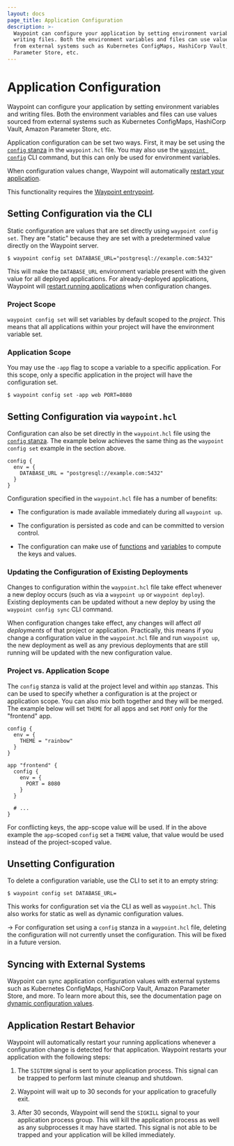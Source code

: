 ```yaml
---
layout: docs
page_title: Application Configuration
description: >-
  Waypoint can configure your application by setting environment variables and
  writing files. Both the environment variables and files can use values sourced
  from external systems such as Kubernetes ConfigMaps, HashiCorp Vault, Amazon
  Parameter Store, etc.
---
```


# Application Configuration

Waypoint can configure your application by setting environment variables
and writing files. Both the environment variables and files can use
values sourced from external systems such as Kubernetes ConfigMaps,
HashiCorp Vault, Amazon Parameter Store, etc.

Application configuration can be set two ways. First, it may be set using the
[`config` stanza](/docs/waypoint-hcl/config) in the `waypoint.hcl` file. You
may also use the [`waypoint config`](/commands/config-set) CLI command, but this
can only be used for environment variables.

When configuration values change, Waypoint will automatically
[restart your application](#application-restart-behavior).

This functionality requires the [Waypoint entrypoint](/docs/entrypoint).

## Setting Configuration via the CLI

Static configuration are values that are set directly using `waypoint config set`.
They are "static" because they are set with a predetermined value directly on the Waypoint
server.

```shell-session
$ waypoint config set DATABASE_URL="postgresql://example.com:5432"
```

This will make the `DATABASE_URL` environment variable present with the
given value for all deployed applications. For already-deployed applications,
Waypoint will [restart running applications](#application-restart-behavior)
when configuration changes.

### Project Scope

`waypoint config set` will set variables by default scoped to the _project_.
This means that all applications within your project will have the environment
variable set.

### Application Scope

You may use the `-app` flag to scope a variable to a specific application.
For this scope, only a specific application in the project will have the
configuration set.

```shell-session
$ waypoint config set -app web PORT=8080
```

## Setting Configuration via `waypoint.hcl`

Configuration can also be set directly in the `waypoint.hcl` file using
the [`config` stanza](/docs/waypoint-hcl/config). The example below achieves
the same thing as the `waypoint config set` example in the section above.

```hcl
config {
  env = {
    DATABASE_URL = "postgresql://example.com:5432"
  }
}
```

Configuration specified in the `waypoint.hcl` file has a number of benefits:

- The configuration is made available immediately during all `waypoint up`.

- The configuration is persisted as code and can be committed to version control.

- The configuration can make use of
  [functions](/docs/waypoint-hcl/functions) and
  [variables](/docs/waypoint-hcl/variables) to compute the keys and values.

### Updating the Configuration of Existing Deployments

Changes to configuration within the `waypoint.hcl` file take effect
whenever a new deploy occurs (such as via a `waypoint up` or `waypoint deploy`).
Existing deployments can be updated without
a new deploy by using the `waypoint config sync` CLI command.

When configuration changes take effect, any changes will affect
_all deployments_ of that project or application. Practically, this
means if you change a configuration value in the `waypoint.hcl` file
and run `waypoint up`, the new deployment as well as any previous deployments
that are still running will be updated with the new configuration value.

### Project vs. Application Scope

The `config` stanza is valid at the project level and within `app`
stanzas. This can be used to specify whether a configuration is at the
project or application scope. You can also mix both together and they will be
merged. The example below will set `THEME` for all apps and set `PORT`
only for the "frontend" app.

```hcl
config {
  env = {
    THEME = "rainbow"
  }
}

app "frontend" {
  config {
    env = {
      PORT = 8080
    }
  }

  # ...
}
```

For conflicting keys, the app-scope value will be used. If in the above
example the `app`-scoped `config` set a `THEME` value, that value would
be used instead of the project-scoped value.

## Unsetting Configuration

To delete a configuration variable, use the CLI to set it to an empty string:

```shell-session
$ waypoint config set DATABASE_URL=
```

This works for configuration set via the CLI as well as `waypoint.hcl`.
This also works for static as well as dynamic configuration values.

-> For configuration set using a `config` stanza in a `waypoint.hcl` file,
deleting the configuration will not currently unset the configuration. This
will be fixed in a future version.

## Syncing with External Systems

Waypoint can sync application configuration values with external systems
such as Kubernetes ConfigMaps, HashiCorp Vault, Amazon Parameter Store,
and more. To learn more about this, see the documentation page on
[dynamic configuration values](/docs/app-config/dynamic).

## Application Restart Behavior

Waypoint will automatically restart your running applications whenever
a configuration change is detected for that application. Waypoint restarts
your application with the following steps:

1. The `SIGTERM` signal is sent to your application process. This signal
   can be trapped to perform last minute cleanup and shutdown.

1. Waypoint will wait up to 30 seconds for your application to gracefully exit.

1. After 30 seconds, Waypoint will send the `SIGKILL` signal to your
   application process group. This will kill the application process as well
   as any subprocesses it may have started. This signal is not able to be trapped
   and your application will be killed immediately.
